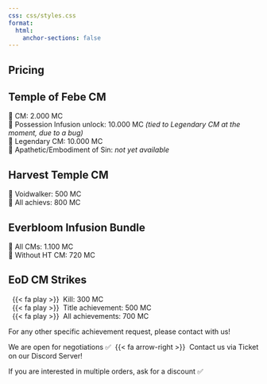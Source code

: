 ```yaml
---
css: css/styles.css
format:
  html:
    anchor-sections: false
---
```


::: {.textbox}
# Pricing
## Temple of Febe CM

👹 CM: 2.000 MC </br>
👹 Possession Infusion unlock: 10.000 MC _(tied to Legendary CM at the moment, due to a bug)_ </br>
👹 Legendary CM: 10.000 MC </br>
👹 Apathetic/Embodiment of Sin: _not yet available_

## Harvest Temple CM

🐉 Voidwalker: 500 MC </br>
🐉 All achievs: 800 MC

## Everbloom Infusion Bundle

🌸 All CMs: 1.100 MC </br>
🌸 Without HT CM: 720 MC

## EoD CM Strikes

 &nbsp; {{< fa play >}} &nbsp;Kill: 300 MC </br>
 &nbsp; {{< fa play >}} &nbsp;Title achievement: 500 MC </br>
 &nbsp; {{< fa play >}} &nbsp;All achievements: 700 MC

For any other specific achievement request, please contact with us!

We are open for negotiations ✅ &nbsp;{{< fa arrow-right >}} &nbsp;Contact us via Ticket on our Discord Server!

If you are interested in multiple orders, ask for a discount ✅
:::